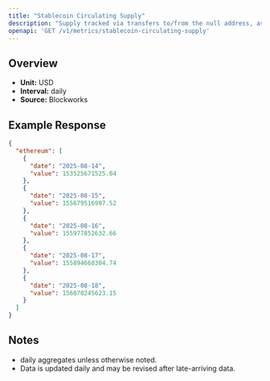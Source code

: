 ```yaml
---
title: "Stablecoin Circulating Supply"
description: "Supply tracked via transfers to/from the null address, as well as distinct issuance and redemption events for supported stablecoins. Circulating supply remove supply held in bridges, token treasuries, and known mint/burn addresses."
openapi: 'GET /v1/metrics/stablecoin-circulating-supply'
---
```


## Overview

- **Unit:** USD
- **Interval:** daily
- **Source:** Blockworks

## Example Response

```json
{
  "ethereum": [
    {
      "date": "2025-08-14",
      "value": 153525671525.04
    },
    {
      "date": "2025-08-15",
      "value": 155679516997.52
    },
    {
      "date": "2025-08-16",
      "value": 155977852632.66
    },
    {
      "date": "2025-08-17",
      "value": 155894660304.74
    },
    {
      "date": "2025-08-18",
      "value": 156070245623.15
    }
  ]
}
```

## Notes
- daily aggregates unless otherwise noted.
- Data is updated daily and may be revised after late-arriving data.
